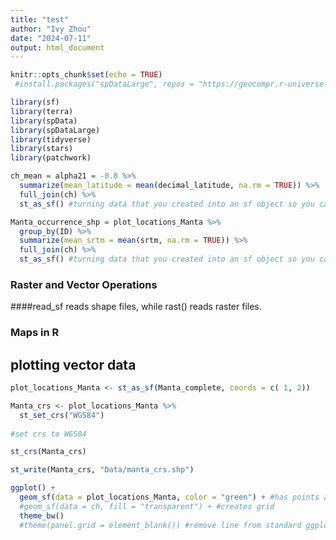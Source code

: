 ```yaml
---
title: "test"
author: "Ivy Zhou"
date: "2024-07-11"
output: html_document
---
```


```r
knitr::opts_chunk$set(echo = TRUE)
 #install.packages("spDataLarge", repos = "https://geocompr.r-universe.dev")

library(sf)
library(terra)
library(spData)
library(spDataLarge)
library(tidyverse)
library(stars)
library(patchwork)
```

```r
ch_mean = alpha21 = -0.8 %>% 
  summarize(mean_latitude = mean(decimal_latitude, na.rm = TRUE)) %>% 
  full_join(ch) %>% 
  st_as_sf() #turning data that you created into an sf object so you can use it to plot a map
```

```r
Manta_occurrence_shp = plot_locations_Manta %>% 
  group_by(ID) %>% 
  summarize(mean_srtm = mean(srtm, na.rm = TRUE)) %>% 
  full_join(ch) %>% 
  st_as_sf() #turning data that you created into an sf object so you can use it to plot a map
```


### Raster and Vector Operations


####read_sf reads shape files, while rast() reads raster files.

### Maps in R

## plotting vector data
```r
plot_locations_Manta <- st_as_sf(Manta_complete, coords = c( 1, 2)) 

Manta_crs <- plot_locations_Manta %>% 
  st_set_crs("WGS84")
 
#set crs to WGS84
```
```r
st_crs(Manta_crs)
```
```r
st_write(Manta_crs, "Data/manta_crs.shp")
```


```r
ggplot() +
  geom_sf(data = plot_locations_Manta, color = "green") + #has points according to lat and lon
  #geom_sf(data = ch, fill = "transparent") + #creates grid
  theme_bw() 
  #theme(panel.grid = element_blank()) #remove line from standard ggplot graph
```
